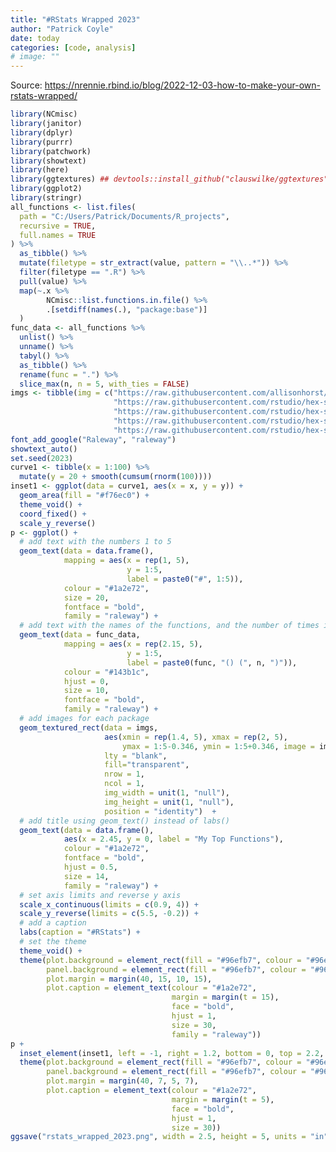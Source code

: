 ```yaml
---
title: "#RStats Wrapped 2023"
author: "Patrick Coyle"
date: today
categories: [code, analysis]
# image: ""
---
```


Source: <https://nrennie.rbind.io/blog/2022-12-03-how-to-make-your-own-rstats-wrapped/>

```r
library(NCmisc)
library(janitor)
library(dplyr)
library(purrr)
library(patchwork)
library(showtext)
library(here)
library(ggtextures) ## devtools::install_github("clauswilke/ggtextures")
library(ggplot2)
library(stringr)
all_functions <- list.files(
  path = "C:/Users/Patrick/Documents/R_projects", 
  recursive = TRUE,
  full.names = TRUE
) %>%
  as_tibble() %>%
  mutate(filetype = str_extract(value, pattern = "\\..*")) %>%
  filter(filetype == ".R") %>%
  pull(value) %>% 
  map(~.x %>% 
        NCmisc::list.functions.in.file() %>% 
        .[setdiff(names(.), "package:base")]
  )
func_data <- all_functions %>% 
  unlist() %>% 
  unname() %>% 
  tabyl() %>% 
  as_tibble() %>% 
  rename(func = ".") %>% 
  slice_max(n, n = 5, with_ties = FALSE) 
imgs <- tibble(img = c("https://raw.githubusercontent.com/allisonhorst/stats-illustrations/master/rstats-artwork/here.png",
                       "https://raw.githubusercontent.com/rstudio/hex-stickers/main/thumbs/purrr.png",
                       "https://raw.githubusercontent.com/rstudio/hex-stickers/main/thumbs/dplyr.png",
                       "https://raw.githubusercontent.com/rstudio/hex-stickers/main/thumbs/quarto.png",
                       "https://raw.githubusercontent.com/rstudio/hex-stickers/main/thumbs/ggplot2.png"))
font_add_google("Raleway", "raleway")
showtext_auto()
set.seed(2023)
curve1 <- tibble(x = 1:100) %>%
  mutate(y = 20 + smooth(cumsum(rnorm(100))))
inset1 <- ggplot(data = curve1, aes(x = x, y = y)) +
  geom_area(fill = "#f76ec0") +
  theme_void() +
  coord_fixed() +
  scale_y_reverse()
p <- ggplot() +
  # add text with the numbers 1 to 5
  geom_text(data = data.frame(),
            mapping = aes(x = rep(1, 5),
                          y = 1:5,
                          label = paste0("#", 1:5)),
            colour = "#1a2e72",
            size = 20,
            fontface = "bold",
            family = "raleway") +
  # add text with the names of the functions, and the number of times its used
  geom_text(data = func_data,
            mapping = aes(x = rep(2.15, 5),
                          y = 1:5,
                          label = paste0(func, "() (", n, ")")),
            colour = "#143b1c",
            hjust = 0,
            size = 10,
            fontface = "bold",
            family = "raleway") +
  # add images for each package
  geom_textured_rect(data = imgs,
                     aes(xmin = rep(1.4, 5), xmax = rep(2, 5),
                         ymax = 1:5-0.346, ymin = 1:5+0.346, image = img),
                     lty = "blank",
                     fill="transparent",
                     nrow = 1,
                     ncol = 1,
                     img_width = unit(1, "null"),
                     img_height = unit(1, "null"),
                     position = "identity")  +
  # add title using geom_text() instead of labs()
  geom_text(data = data.frame(),
            aes(x = 2.45, y = 0, label = "My Top Functions"),
            colour = "#1a2e72",
            fontface = "bold",
            hjust = 0.5,
            size = 14,
            family = "raleway") +
  # set axis limits and reverse y axis
  scale_x_continuous(limits = c(0.9, 4)) +
  scale_y_reverse(limits = c(5.5, -0.2)) +
  # add a caption
  labs(caption = "#RStats") +
  # set the theme
  theme_void() +
  theme(plot.background = element_rect(fill = "#96efb7", colour = "#96efb7"),
        panel.background = element_rect(fill = "#96efb7", colour = "#96efb7"),
        plot.margin = margin(40, 15, 10, 15),
        plot.caption = element_text(colour = "#1a2e72",
                                    margin = margin(t = 15),
                                    face = "bold",
                                    hjust = 1,
                                    size = 30,
                                    family = "raleway"))
p + 
  inset_element(inset1, left = -1, right = 1.2, bottom = 0, top = 2.2, align_to = "full") &
  theme(plot.background = element_rect(fill = "#96efb7", colour = "#96efb7"),
        panel.background = element_rect(fill = "#96efb7", colour = "#96efb7"),
        plot.margin = margin(40, 7, 5, 7),
        plot.caption = element_text(colour = "#1a2e72",
                                    margin = margin(t = 5),
                                    face = "bold",
                                    hjust = 1,
                                    size = 30))
ggsave("rstats_wrapped_2023.png", width = 2.5, height = 5, units = "in")
```
